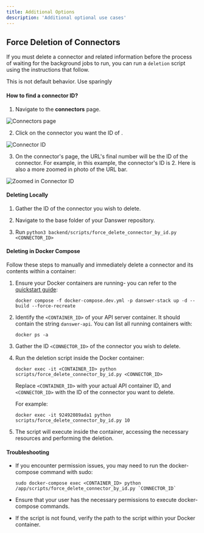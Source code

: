```yaml
---
title: Additional Options
description: 'Additional optional use cases'
---
```




## Force Deletion of Connectors



If you must delete a connector and related information before the process of waiting for the background jobs to run, you can run a `deletion` script using the instructions that follow.


<Warning>This is not default behavior. Use sparingly</Warning>


#### How to find a connector ID?

1. Navigate to the <strong>connectors</strong> page.

![Connectors page](/images/more/connectors.png)

2. Click on the connector you want the ID of .

![Connector ID](/images/more/connectorID.png)

3. On the connector's page, the URL's final number will be the ID of the connector. For example, in this example, the connector's ID is 2. Here is also a more zoomed in photo of the URL bar.

![Zoomed in Connector ID](/images/more/zoomConnectorID.png)


#### Deleting Locally



1. Gather the ID of the connector you wish to delete.

2. Navigate to the base folder of your Danswer repository.

3. Run `python3 backend/scripts/force_delete_connector_by_id.py <CONNECTOR_ID>`

#### Deleting in Docker Compose 

Follow these steps to manually and immediately delete a connector and its contents within a container:

1. Ensure your Docker containers are running- you can refer to the [quickstart guide](/quickstart):
   ```
   docker compose -f docker-compose.dev.yml -p danswer-stack up -d --build --force-recreate
   ```

2. Identify the `<CONTAINER_ID>` of your API server container. It should contain the string `danswer-api`. You can list all running containers with:
   ```
   docker ps -a
   ```

3. Gather the ID `<CONNECTOR_ID>` of the connector you wish to delete. 

4. Run the deletion script inside the Docker container:
   ```
   docker exec -it <CONTAINER_ID> python scripts/force_delete_connector_by_id.py <CONNECTOR_ID>
   ```

   Replace `<CONTAINER_ID>` with your actual API container ID, and `<CONNECTOR_ID>` with the ID of the connector you want to delete.

   For example:
   ```
   docker exec -it 92492089ada1 python scripts/force_delete_connector_by_id.py 10
   ```

5. The script will execute inside the container, accessing the necessary resources and performing the deletion.


#### Troubleshooting

- If you encounter permission issues, you may need to run the docker-compose command with sudo:
  ```
  sudo docker-compose exec <CONTAINER_ID> python /app/scripts/force_delete_connector_by_id.py `CONNECTOR_ID`
  ```

- Ensure that your user has the necessary permissions to execute docker-compose commands.

- If the script is not found, verify the path to the script within your Docker container.